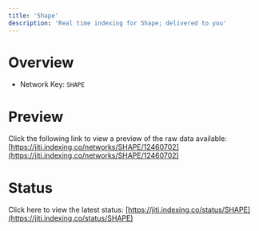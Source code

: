 ```yaml
---
title: 'Shape'
description: 'Real time indexing for Shape; delivered to you'
---
```


# Overview
- Network Key: `SHAPE`

# Preview
Click the following link to view a preview of the raw data available: [https://jiti.indexing.co/networks/SHAPE/12460702](https://jiti.indexing.co/networks/SHAPE/12460702)

# Status
Click here to view the latest status: [https://jiti.indexing.co/status/SHAPE](https://jiti.indexing.co/status/SHAPE)

